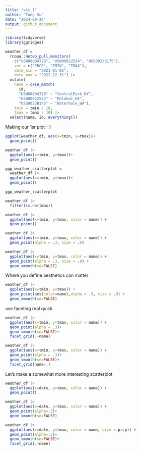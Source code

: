 ```yaml
---
title: "vis_1"
author: "Tong Su"
date: "2024-09-26"
output: github_document
---
```


```r
library(tidyverse)
library(ggridges)
```
```r
weather_df = 
  rnoaa::meteo_pull_monitors(
    c("USW00094728", "USW00022534", "USS0023B17S"),
    var = c("PRCP", "TMIN", "TMAX"), 
    date_min = "2021-01-01",
    date_max = "2022-12-31") |>
  mutate(
    name = case_match(
      id, 
      "USW00094728" ~ "CentralPark_NY", 
      "USW00022534" ~ "Molokai_HI",
      "USS0023B17S" ~ "Waterhole_WA"),
    tmin = tmin / 10,
    tmax = tmax / 10) |>
  select(name, id, everything())
```

Making our 1sr plot :-)

```r
ggplot(weather_df, aes(x=tmin, y=tmax))+
  geom_point()
```


```r
weather_df |>
  ggplot(aes(x=tmin, y=tmax))+
  geom_point()
```

```r
ggp_weather_scatterplot = 
  weather_df |>
  ggplot(aes(x=tmin, y=tmax))+
  geom_point()

ggp_weather_scatterplot
```

```r
weather_df |>
  filter(is.na(tmax))
```

```r
weather_df |>
  ggplot(aes(x=tmin, y=tmax, color = name)) +
  geom_point()
```
```r
weather_df |>
  ggplot(aes(x=tmin, y=tmax, color = name)) +
  geom_point(alpha = .3, size = .8)
```
```r
weather_df |>
  ggplot(aes(x=tmin, y=tmax, color = name)) +
  geom_point(alpha = .3, size = .8) +
  geom_smooth(se=FALSE)
```

Where you define aesthetics can matter
```r
weather_df |>
  ggplot(aes(x=tmin, y=tmax)) +
  geom_point(aes(color=name),alpha = .3, size = .8) +
  geom_smooth(se=FALSE)
```

use faceting real quick

```r
weather_df |>
  ggplot(aes(x=tmin, y=tmax, color = name)) +
  geom_point(alpha = .3)+
  geom_smooth(se=FALSE)+
  facet_grid(.~name)
```


```r
weather_df |>
  ggplot(aes(x=tmin, y=tmax, color = name)) +
  geom_point(alpha = .3)+
  geom_smooth(se=FALSE)+
  facet_grid(name~.)
```

Let's make a somewhat more interesting scatterplot
```r
weather_df |>
  ggplot(aes(x=date, y=tmax, color = name)) +
  geom_point()
```

```r
weather_df |>
  ggplot(aes(x=date, y=tmax, color = name)) +
  geom_point(alpha=.3)+
  geom_smooth(se=FALSE)
```
```r
weather_df |>
  ggplot(aes(x=date, y=tmax, color = name, size = prcp)) +
  geom_point(alpha=.3)+
  geom_smooth(se=FALSE)+
  facet_grid(.~name)
```



